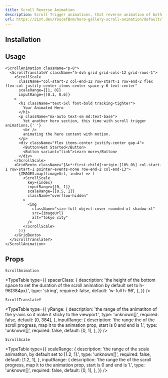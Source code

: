 ```yaml
---
title: Scroll Reverse Animation
description: Scroll Trigger animations, that reverse animation of both gallery images and text in different range on scroll.
url: https://21st.dev/YoucefBnm/hero-gallery-scroll-animation/default/?ref=systaliko-ui
---
```


<ComponentPreview name="scroll-reverse-scale-animation-demo" />

## Installation

<ComponentInstallation name="scroll-animation" />

## Usage

```tsx
<ScrollAnimation className="p-8">
  <ScrollTranslateY className="h-dvh grid grid-cols-12 grid-rows-1">
    <ScrollScale
      className="col-start-2 col-end-12 row-start-1 row-end-2 flex flex-col justify-center items-center space-y-6 text-center"
      scaleRange={[1, 0]}
      inputRange={[0.1, 0.6]}
    >
      <h1 className="text-5xl font-bold tracking-tighter">
        Your Animated Hero
      </h1>
      <p className="mx-auto text-sm md:text-base">
        Yet another hero section, this time with scroll trigger animations,{' '}
        <br />
        animating the hero content with motion.
      </p>
      <div className="flex items-center justify-center gap-4">
        <Button>Get Started</Button>
        <Button variant="link">Learn more</Button>
      </div>
    </ScrollScale>
    <GridBento className="[&>*:first-child]:origin-[10%_0%] col-start-1 row-start-1 pointer-events-none row-end-2 col-end-13">
      {IMAGES.map((imageUrl, index) => (
        <ScrollScale
          key={index}
          inputRange={[0, 1]}
          scaleRange={[0.5, 1]}
          className="overflow-hidden"
        >
          <img
            className="size-full object-cover rounded-xl shadow-xl"
            src={imageUrl}
            alt="tokyo city"
          />
        </ScrollScale>
      ))}
    </GridBento>
  </ScrollTranslateY>
</ScrollAnimation>
```

## Props

`ScrollAnimation`

<TypeTable
  type={{
    spacerClass: {
      description:
        'the height of the bottom space to set the duration of the scroll animation by default set to h-96(384px).',
      type: 'string',
      required: false,
      default: 'w-full h-96',
    },
  }}
/>

`ScrollTranslateY`

<TypeTable
  type={{
    yRange: {
      description:
        'the range of the animatiton of the y-axis so it make it sticky to the viewport.',
      type: 'unknown[]',
      required: false,
      default: [0, 384],
    },
    inputRange: {
      description:
        'the range the of the scroll progress, map it to the animation prop, start is 0 and end is 1.',
      type: 'unknown[]',
      required: false,
      default: [0, 1],
    },
  }}
/>

`ScrollScale`

<TypeTable
  type={{
    scaleRange: {
      description:
        'the range of the scale animatiton, by default set to [1.2, 1].',
      type: 'unknown[]',
      required: false,
      default: [1.2, 1],
    },
    inputRange: {
      description:
        'the range the of the scroll progress, map it to the animation prop, start is 0 and end is 1.',
      type: 'unknown[]',
      required: false,
      default: [0, 1],
    },
  }}
/>
